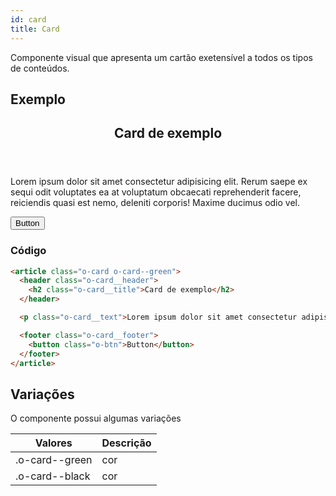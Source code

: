 ---
id: card
title: Card
---
Componente visual que apresenta um cartão exetensível a todos os tipos de conteúdos.

## Exemplo
<article class="o-card o-card--green">
  <header class="o-card__header">
    <h2 class="o-card__title">Card de exemplo</h2>
  </header>

  <p class="o-card__text">Lorem ipsum dolor sit amet consectetur adipisicing elit. Rerum saepe ex sequi odit voluptates ea at voluptatum obcaecati reprehenderit facere, reiciendis quasi est nemo, deleniti corporis! Maxime ducimus odio vel.</p>

  <footer class="o-card__footer">
    <button class="o-btn">Button</button>
  </footer>
</article>

### Código
```html
<article class="o-card o-card--green">
  <header class="o-card__header">
    <h2 class="o-card__title">Card de exemplo</h2>
  </header>

  <p class="o-card__text">Lorem ipsum dolor sit amet consectetur adipisicing elit. Rerum saepe ex sequi odit voluptates ea at voluptatum obcaecati reprehenderit facere, reiciendis quasi est nemo, deleniti corporis! Maxime ducimus odio vel.</p>

  <footer class="o-card__footer">
    <button class="o-btn">Button</button>
  </footer>
</article>
```


## Variações
O componente possui algumas variações

Valores | Descrição |
---------|----------|
 .o-card--green | cor
 .o-card--black | cor
